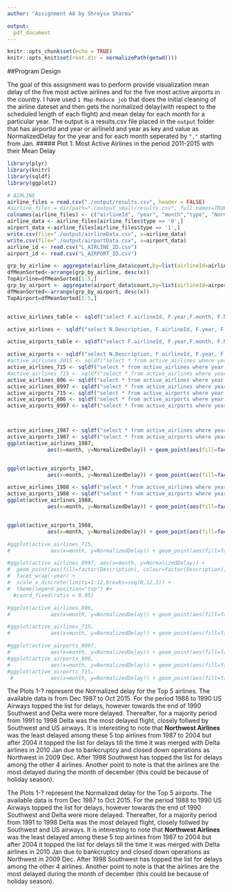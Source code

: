 ```yaml
---
author: "Assignment A8 by Shreysa Sharma"

output:
  pdf_document
---
```


```r
knitr::opts_chunk$set(echo = TRUE)
knitr::opts_knit$set(root.dir = normalizePath(getwd()))
```

##Program Design

The goal of this assignment was to perform provide visualization mean delay of the five most active airlines and for the five most active airports in the country. I have used `1 Map-Reduce job` that does the initial cleaning of the airline dateset and then gets the normalized delay(with respect to the scheduled length of each flight) and mean delay for each month for a particular year. The output is a results.csv file placed in the `output` folder that has airportId and year or airlineId and year as key and value as NormalizedDelay for the year and for each month seperated by `","` starting from Jan.
##### Plot 1: Most Active Airlines in the period 2011-2015 with their Mean Delay
```r
library(plyr)
library(knitr)
library(sqldf)
library(ggplot2)

# AIRLINE
airline_files = read.csv("./output/results.csv", header = FALSE)
#airline_files = dir(path="./output_small/results.csv", full.names=TRUE)
colnames(airline_files) <- c("airlineId", "year", "month","type", "NormalizedDelay","count")
airline_data <- airline_files[airline_files$type == '0',]
airport_data <-airline_files[airline_files$type == '1',]
write.csv(file="./output/airlineData.csv", x=airline_data)
write.csv(file="./output/airportData.csv", x=airport_data)
airline_id <- read.csv("L_AIRLINE_ID.csv")
airport_id <- read.csv("L_AIRPORT_ID.csv")

grp_by_airline <- aggregate(airline_data$count,by=list(airlineId=airline_data$airlineId), FUN=sum)
dfMeanSorted<-arrange(grp_by_airline, desc(x))
TopAirline=dfMeanSorted[1:5,]
grp_by_airport <- aggregate(airport_data$count,by=list(airlineId=airport_data$airlineId), FUN=sum)
dfMeanSorted<-arrange(grp_by_airport, desc(x))
TopAirport=dfMeanSorted[1:5,]


active_airlines_table <- sqldf("select F.airlineId, F.year,F.month, F.NormalizedDelay,T.x as count from airline_data F JOIN TopAirline T where F.airlineId = T.airlineId")

active_airlines <- sqldf("select N.Description, F.airlineId, F.year, F.month, F.NormalizedDelay, F.count from active_airlines_table F JOIN airline_id N where N.Code = F.airlineId")

active_airports_table <- sqldf("select F.airlineId, F.year,F.month, F.NormalizedDelay,T.x as count from airport_data F JOIN TopAirport T where F.airlineId = T.airlineId")

active_airports <- sqldf("select N.Description, F.airlineId, F.year, F.month, F.NormalizedDelay, F.count from active_airports_table F JOIN airport_id N where N.Code = F.airlineId")
#active_airlines_2015 <- sqldf("select * from active_airlines where year=2015 or year =2014 or year=2013 or year=2012 or year= 2011")
active_airlines_715 <- sqldf("select * from active_airlines where year in(1987, 1988, 1989, 1990, 1991, 1992, 1993, 1994, 1995, 1996, 1997, 1998, 1999, 2000,2001, 2002, 2003,2004, 2005, 2006, 2007, 2008, 2009, 2010,2011, 2012, 2013, 2014, 2015)")
#active_airlines_715 <- sqldf("select * from active_airlines where year in(1987, 1988, 1989, 1990, 1991, 1992, 1993, 1994, 1995, 1996, 1997, 1998)")
active_airlines_806 <- sqldf("select * from active_airlines where year in(1998, 1999, 2000, 2001,2002, 2003, 2004, 2005, 2006)")
active_airlines_8997 <- sqldf("select * from active_airlines where year in(1989, 1990, 1991, 1992,1993, 1994, 1995, 1996, 1997)")
active_airports_715 <- sqldf("select * from active_airports where year in(2007, 2008, 2009, 2010,2011, 2012, 2013, 2014, 2015)")
active_airports_806 <- sqldf("select * from active_airports where year in(1998, 1999, 2000, 2001,2002, 2003, 2004, 2005, 2006)")
active_airports_8997 <- sqldf("select * from active_airports where year in(1989, 1990, 1991, 1992,1993, 1994, 1995, 1996, 1997)")



active_airlines_1987 <- sqldf("select * from active_airlines where year =2000")
active_airports_1987 <- sqldf("select * from active_airports where year =2000")
ggplot(active_airlines_1987,
             aes(x=month, y=NormalizedDelay)) + geom_point(aes(fill=factor(Description), colour=factor(Description)), position = "dodge", stat="identity")+facet_wrap(~ year)+ scale_x_discrete(limits=1:12,breaks=seq(0,12,3)) + theme(legend.position="top")


ggplot(active_airports_1987,
             aes(x=month, y=NormalizedDelay)) + geom_point(aes(fill=factor(Description), colour=factor(Description)), position = "dodge", stat="identity")+facet_wrap(~ year)+ scale_x_discrete(limits=1:12,breaks=seq(0,12,3)) + theme(legend.position="top")

active_airlines_1988 <- sqldf("select * from active_airlines where year =2012")
active_airports_1988 <- sqldf("select * from active_airports where year =2012")
ggplot(active_airlines_1988,
             aes(x=month, y=NormalizedDelay)) + geom_point(aes(fill=factor(Description), colour=factor(Description)), position = "dodge", stat="identity")+facet_wrap(~ year)+ scale_x_discrete(limits=1:12,breaks=seq(0,12,3)) + theme(legend.position="top")


ggplot(active_airports_1988,
             aes(x=month, y=NormalizedDelay)) + geom_point(aes(fill=factor(Description), colour=factor(Description)), position = "dodge", stat="identity")+facet_wrap(~ year)+ scale_x_discrete(limits=1:12,breaks=seq(0,12,3)) + theme(legend.position="top")

#ggplot(active_airlines_715,
#             aes(x=month, y=NormalizedDelay)) + geom_point(aes(fill=factor(Description), colour=factor(Description)), position = "dodge", stat="identity")+facet_wrap(Description ~ year)+ scale_x_discrete(limits=1:12,breaks=seq(0,12,3)) + theme(legend.position="top")

#ggplot(active_airlines_8997, aes(x=month, y=NormalizedDelay)) + 
#  geom_point(aes(fill=factor(Description), colour=factor(Description)), position = "dodge", stat="identity") +
#  facet_wrap(~year) + 
#  scale_x_discrete(limits=1:12,breaks=seq(0,12,3)) +
#  theme(legend.position="top") #+
  #coord_fixed(ratio = 0.05)
```


```r
#ggplot(active_airlines_806,
#             aes(x=month, y=NormalizedDelay)) + geom_point(aes(fill=factor(airlineId), colour=factor(airlineId)), position = "dodge", #stat="identity")+facet_wrap(~year)+ scale_x_discrete(limits=1:12,breaks=seq(0,12,3))  + theme(legend.position="top")

#ggplot(active_airlines_715,
#             aes(x=month, y=NormalizedDelay)) + geom_point(aes(fill=factor(airlineId), colour=factor(airlineId)), position = "dodge", stat="identity")+facet_wrap(~year)+ scale_x_discrete(limits=1:12,breaks=seq(0,12,3)) + theme(legend.position="top")

#ggplot(active_airports_8997,
#             aes(x=month, y=NormalizedDelay)) + geom_point(aes(fill=factor(airlineId), colour=factor(airlineId)), position = "dodge", #stat="identity")+facet_wrap(~year)+ scale_x_discrete(limits=1:12,breaks=seq(0,12,3)) + theme(legend.position="top")
#ggplot(active_airports_806,
#             aes(x=month, y=NormalizedDelay)) + geom_point(aes(fill=factor(airlineId), colour=factor(airlineId)), position = "dodge", stat="identity")+facet_wrap(~year)+ scale_x_discrete(limits=1:12,breaks=seq(0,12,3)) + theme(legend.position="top")
#ggplot(active_airports_715,
 #            aes(x=month, y=NormalizedDelay)) + geom_point(aes(fill=factor(airlineId), colour=factor(airlineId)), position = "dodge", #stat="identity")+facet_wrap(~year)+ scale_x_discrete(limits=1:12,breaks=seq(0,12,3)) + theme(legend.position="top")

```

The Plots 1-? represent the Normalized delay for the Top 5 airlines. The available data is from Dec 1987 to Oct 2015. For the period 1988 to 1990 US Airways topped the list for delays, however towards the end of 1990 Southwest and Delta were more delayed. Thereafter, for a majority period from 1991 to 1998 Delta was the most delayed flight, closely follwed by Southwest and US airways. It is interesting to note that **Northwest Airlines** was the least delayed among these 5 top airlines from 1987 to 2004 but after 2004 it topped the list for delays till the time it was merged with Delta airlines in 2010 Jan due to bankcruptcy and closed down operations as Northwest in 2009 Dec. After 1998 Southwest has topped the list for delays among the other 4 airlines. Another point to note is that the airlines are the most delayed during the month of december (this could be because of holiday season).


The Plots 1-? represent the Normalized delay for the Top 5 airports. The available data is from Dec 1987 to Oct 2015. For the period 1988 to 1990 US Airways topped the list for delays, however towards the end of 1990 Southwest and Delta were more delayed. Thereafter, for a majority period from 1991 to 1998 Delta was the most delayed flight, closely follwed by Southwest and US airways. It is interesting to note that **Northwest Airlines** was the least delayed among these 5 top airlines from 1987 to 2004 but after 2004 it topped the list for delays till the time it was merged with Delta airlines in 2010 Jan due to bankcruptcy and closed down operations as Northwest in 2009 Dec. After 1998 Southwest has topped the list for delays among the other 4 airlines. Another point to note is that the airlines are the most delayed during the month of december (this could be because of holiday season).